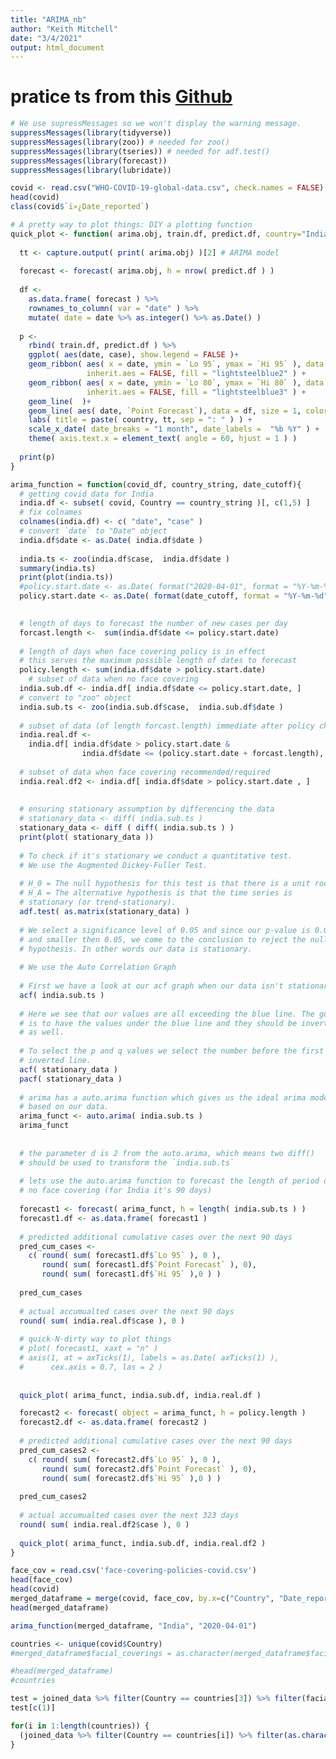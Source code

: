 ```yaml
---
title: "ARIMA_nb"
author: "Keith Mitchell"
date: "3/4/2021"
output: html_document
---
```


# pratice ts from this [Github](https://github.com/navido89/Time-Series-Analysis-ARIMA-Model-Covid19-Predictions)
```r
# We use supressMessages so we won't display the warning message. 
suppressMessages(library(tidyverse))
suppressMessages(library(zoo)) # needed for zoo()
suppressMessages(library(tseries)) # needed for adf.test()
suppressMessages(library(forecast))
suppressMessages(library(lubridate))
```

```r
covid <- read.csv("WHO-COVID-19-global-data.csv", check.names = FALSE)
head(covid)
class(covid$`ï»¿Date_reported`)

```


```r

# A pretty way to plot things: DIY a plotting function
quick_plot <- function( arima.obj, train.df, predict.df, country="India" ){
  
  tt <- capture.output( print( arima.obj) )[2] # ARIMA model 
  
  forecast <- forecast( arima.obj, h = nrow( predict.df ) )
  
  df <- 
    as.data.frame( forecast ) %>% 
    rownames_to_column( var = "date" ) %>% 
    mutate( date = date %>% as.integer() %>% as.Date() )
  
  p <- 
    rbind( train.df, predict.df ) %>% 
    ggplot( aes(date, case), show.legend = FALSE )+
    geom_ribbon( aes( x = date, ymin = `Lo 95`, ymax = `Hi 95` ), data = df,
                 inherit.aes = FALSE, fill = "lightsteelblue2" ) +
    geom_ribbon( aes( x = date, ymin = `Lo 80`, ymax = `Hi 80` ), data = df,
                 inherit.aes = FALSE, fill = "lightsteelblue3" ) +
    geom_line(  )+
    geom_line( aes( date, `Point Forecast`), data = df, size = 1, color = "purple" ) +
    labs( title = paste( country, tt, sep = ": " ) ) +
    scale_x_date( date_breaks = "1 month", date_labels =  "%b %Y" ) +
    theme( axis.text.x = element_text( angle = 60, hjust = 1 ) )
  
  print(p)
}
```


```r
arima_function = function(covid_df, country_string, date_cutoff){
  # getting covid data for India
  india.df <- subset( covid, Country == country_string )[, c(1,5) ]
  # fix colnames
  colnames(india.df) <- c( "date", "case" )
  # convert `date` to "Date" object
  india.df$date <- as.Date( india.df$date )
    
  india.ts <- zoo(india.df$case,  india.df$date ) 
  summary(india.ts)
  print(plot(india.ts))
  #policy.start.date <- as.Date( format("2020-04-01", format = "%Y-%m-%d") )
  policy.start.date <- as.Date( format(date_cutoff, format = "%Y-%m-%d") )

  
  # length of days to forecast the number of new cases per day
  forcast.length <-  sum(india.df$date <= policy.start.date)
  
  # length of days when face covering policy is in effect
  # this serves the maximum possible length of dates to forecast
  policy.length <- sum(india.df$date > policy.start.date)
    # subset of data when no face covering
  india.sub.df <- india.df[ india.df$date <= policy.start.date, ]
  # convert to "zoo" object
  india.sub.ts <- zoo(india.sub.df$case,  india.sub.df$date ) 
  
  # subset of data (of length forcast.length) immediate after policy change
  india.real.df <- 
    india.df[ india.df$date > policy.start.date & 
                india.df$date <= (policy.start.date + forcast.length), ]
  
  # subset of data when face covering recommended/required
  india.real.df2 <- india.df[ india.df$date > policy.start.date , ]
  
  
  # ensuring stationary assumption by differencing the data
  # stationary_data <- diff( india.sub.ts )
  stationary_data <- diff ( diff( india.sub.ts ) )
  print(plot( stationary_data ))
  
  # To check if it's stationary we conduct a quantitative test.
  # We use the Augmented Dickey-Fuller Test.
  
  # H_0 = The null hypothesis for this test is that there is a unit root.
  # H_A = The alternative hypothesis is that the time series is 
  # stationary (or trend-stationary).
  adf.test( as.matrix(stationary_data) ) 
  
  # We select a significance level of 0.05 and since our p-value is 0.01
  # and smaller then 0.05, we come to the conclusion to reject the null
  # hypothesis. In other words our data is stationary.
  
  # We use the Auto Correlation Graph
  
  # First we have a look at our acf graph when our data isn't stationary.
  acf( india.sub.ts )
  
  # Here we see that our values are all exceeding the blue line. The goal 
  # is to have the values under the blue line and they should be inverted 
  # as well.
  
  # To select the p and q values we select the number before the first 
  # inverted line.
  acf( stationary_data )
  pacf( stationary_data )
  
  # arima has a auto.arima function which gives us the ideal arima model 
  # based on our data.
  arima_funct <- auto.arima( india.sub.ts )
  arima_funct
  
  
  # the parameter d is 2 from the auto.arima, which means two diff()
  # should be used to transform the `india.sub.ts`
  
  # lets use the auto.arima function to forecast the length of period of
  # no face covering (for India it's 90 days)
  
  forecast1 <- forecast( arima_funct, h = length( india.sub.ts ) )
  forecast1.df <- as.data.frame( forecast1 )
  
  # predicted additional cumulative cases over the next 90 days
  pred_cum_cases <- 
    c( round( sum( forecast1.df$`Lo 95` ), 0 ), 
       round( sum( forecast1.df$`Point Forecast` ), 0),
       round( sum( forecast1.df$`Hi 95` ),0 ) ) 
  
  pred_cum_cases
  
  # actual accumualted cases over the next 90 days
  round( sum( india.real.df$case ), 0 )
  
  # quick-N-dirty way to plot things
  # plot( forecast1, xaxt = "n" )
  # axis(1, at = axTicks(1), labels = as.Date( axTicks(1) ),
  #      cex.axis = 0.7, las = 2 )
  
  
  quick_plot( arima_funct, india.sub.df, india.real.df )

  forecast2 <- forecast( object = arima_funct, h = policy.length )
  forecast2.df <- as.data.frame( forecast2 )
  
  # predicted additional cumulative cases over the next 90 days
  pred_cum_cases2 <- 
    c( round( sum( forecast2.df$`Lo 95` ), 0 ), 
       round( sum( forecast2.df$`Point Forecast` ), 0),
       round( sum( forecast2.df$`Hi 95` ),0 ) ) 
  
  pred_cum_cases2
  
  # actual accumualted cases over the next 323 days
  round( sum( india.real.df2$case ), 0 )
  
  quick_plot( arima_funct, india.sub.df, india.real.df2 )
}
```












```r
face_cov = read.csv('face-covering-policies-covid.csv')
head(face_cov)
head(covid)
merged_dataframe = merge(covid, face_cov, by.x=c("Country", "Date_reported"), by.y=c("Entity", "Date"), all.x=TRUE)
head(merged_dataframe)
```


```r
arima_function(merged_dataframe, "India", "2020-04-01")
```

```r
countries <- unique(covid$Country)
#merged_dataframe$facial_coverings = as.character(merged_dataframe$facial_coverings)

#head(merged_dataframe)
#countries

test = joined_data %>% filter(Country == countries[3]) %>% filter(facial_coverings != "0")
test[c(1)]

for(i in 1:length(countries)) {
  (joined_data %>% filter(Country == countries[i]) %>% filter(as.character(facial_coverings) != "0") %>% head(1))$Date_reported - 1
}
```

